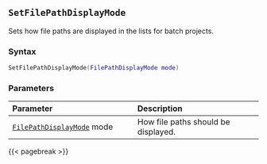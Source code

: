 ## `SetFilePathDisplayMode`

Sets how file paths are displayed in the lists for batch projects.

### Syntax {-}

``` .lua
SetFilePathDisplayMode(FilePathDisplayMode mode)
```

### Parameters {-}

**Parameter** | **Description**
| :-- | :-- |
| [`FilePathDisplayMode`](#filepathdisplaymode) mode | How file paths should be displayed. |

{{< pagebreak >}}

